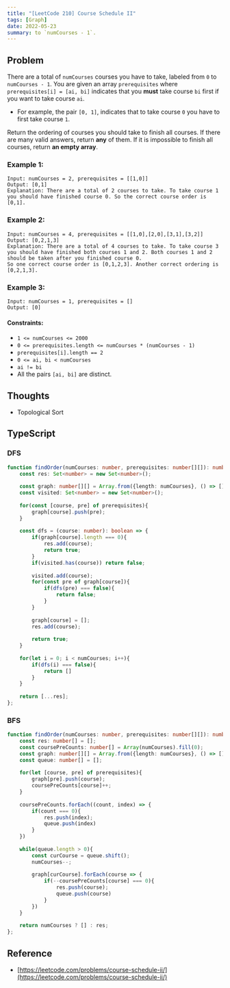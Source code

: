 ```yaml
---
title: "[LeetCode 210] Course Schedule II"
tags: [Graph]
date: 2022-05-23
summary: to `numCourses - 1`.
---
```


## Problem

There are a total of `numCourses` courses you have to take, labeled from `0`
to `numCourses - 1`. You are given an array `prerequisites` where
`prerequisites[i] = [ai, bi]` indicates that you **must** take course `bi` first if
you want to take course `ai`.

- For example, the pair `[0, 1]`, indicates that to take course `0` you have
  to first take course `1`.

Return the ordering of courses you should take to finish all courses. If there
are many valid answers, return **any** of them. If it is impossible to finish all
courses, return **an empty array**.

### Example 1:

```
Input: numCourses = 2, prerequisites = [[1,0]]
Output: [0,1]
Explanation: There are a total of 2 courses to take. To take course 1 you should have finished course 0. So the correct course order is [0,1].
```

### Example 2:

```
Input: numCourses = 4, prerequisites = [[1,0],[2,0],[3,1],[3,2]]
Output: [0,2,1,3]
Explanation: There are a total of 4 courses to take. To take course 3 you should have finished both courses 1 and 2. Both courses 1 and 2 should be taken after you finished course 0.
So one correct course order is [0,1,2,3]. Another correct ordering is [0,2,1,3].
```

### Example 3:

```
Input: numCourses = 1, prerequisites = []
Output: [0]
```
#### Constraints:

- `1 <= numCourses <= 2000`
- `0 <= prerequisites.length <= numCourses * (numCourses - 1)`
- `prerequisites[i].length == 2`
- `0 <= ai, bi < numCourses`
- `ai != bi`
- All the pairs `[ai, bi]` are distinct.

## Thoughts

- Topological Sort

## TypeScript

### DFS

```typescript
function findOrder(numCourses: number, prerequisites: number[][]): number[] {
    const res: Set<number> = new Set<number>();
    
    const graph: number[][] = Array.from({length: numCourses}, () => []);
    const visited: Set<number> = new Set<number>();
    
    for(const [course, pre] of prerequisites){
        graph[course].push(pre);
    }
    
    const dfs = (course: number): boolean => {
        if(graph[course].length === 0){
            res.add(course);
            return true;
        }
        if(visited.has(course)) return false;
        
        visited.add(course);
        for(const pre of graph[course]){
            if(dfs(pre) === false){
                return false;
            }
        }
       
        graph[course] = [];
        res.add(course);
        
        return true;
    }
    
    for(let i = 0; i < numCourses; i++){
        if(dfs(i) === false){
            return []
        }
    }
    
    return [...res];
};
```

### BFS

```typescript
function findOrder(numCourses: number, prerequisites: number[][]): number[] {
    const res: number[] = [];
    const coursePreCounts: number[] = Array(numCourses).fill(0);
    const graph: number[][] = Array.from({length: numCourses}, () => []);
    const queue: number[] = [];
    
    for(let [course, pre] of prerequisites){
        graph[pre].push(course);
        coursePreCounts[course]++;
    }
    
    coursePreCounts.forEach((count, index) => {
        if(count === 0){
            res.push(index);
            queue.push(index)
        }
    })
    
    while(queue.length > 0){
        const curCourse = queue.shift();
        numCourses--;
        
        graph[curCourse].forEach(course => {
            if(--coursePreCounts[course] === 0){
                res.push(course);
                queue.push(course)
            }
        })
    }
    
    return numCourses ? [] : res;
};
```

## Reference

- [https://leetcode.com/problems/course-schedule-ii/](https://leetcode.com/problems/course-schedule-ii/)